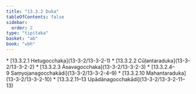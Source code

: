 ```yaml
---
title: "13.3.2 Duka"
tableOfContents: false
sidebar:
  order: 2
type: "tipitaka"
basket: "ab"
book: "vbh"
---
```



<DynamicBreadcrumb />



<TableOfContents book="vbh" section="13.3.2">
* [13.3.2.1 Hetugocchaka](13-3-2/13-3-2-1)
* [13.3.2.2 Cūḷantaraduka](13-3-2/13-3-2-2)
* [13.3.2.3 Āsavagocchaka](13-3-2/13-3-2-3)
* [13.3.2.4–9 Saṃyojanagocchakādi](13-3-2/13-3-2-4–9)
* [13.3.2.10 Mahantaraduka](13-3-2/13-3-2-10)
* [13.3.2.11–13 Upādānagocchakādi](13-3-2/13-3-2-11–13)
</TableOfContents>
